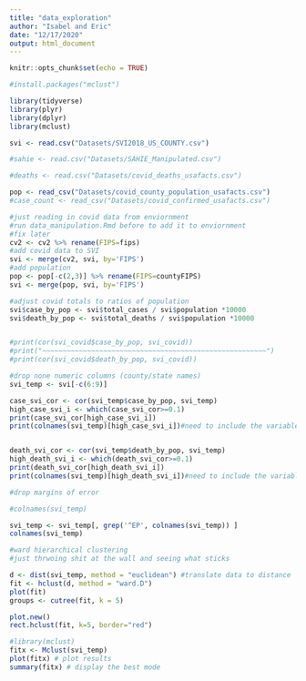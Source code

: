 ```yaml
---
title: "data_exploration"
author: "Isabel and Eric"
date: "12/17/2020"
output: html_document
---
```


```r
knitr::opts_chunk$set(echo = TRUE)

#install.packages("mclust")
```


```r
library(tidyverse)
library(plyr)
library(dplyr)
library(mclust)

```

```r
svi <- read.csv("Datasets/SVI2018_US_COUNTY.csv")

#sahie <- read.csv("Datasets/SAHIE_Manipulated.csv")

#deaths <- read.csv("Datasets/covid_deaths_usafacts.csv")

pop <- read_csv("Datasets/covid_county_population_usafacts.csv")
#case_count <- read_csv("Datasets/covid_confirmed_usafacts.csv")
```


```r
#just reading in covid data from enviornment 
#run data_manipulation.Rmd before to add it to enviornment 
#fix later
cv2 <- cv2 %>% rename(FIPS=fips)
#add covid data to SVI
svi <- merge(cv2, svi, by='FIPS') 
#add population
pop <- pop[-c(2,3)] %>% rename(FIPS=countyFIPS)
svi <- merge(pop, svi, by='FIPS') 


```


```r
#adjust covid totals to ratios of population
svi$case_by_pop <- svi$total_cases / svi$population *10000
svi$death_by_pop <- svi$total_deaths / svi$population *10000
```

```r


```

```r

#print(cor(svi_covid$case_by_pop, svi_covid))
#print("~~~~~~~~~~~~~~~~~~~~~~~~~~~~~~~~~~~~~~~~~~~~~~~~~~~~~~~")
#print(cor(svi_covid$death_by_pop, svi_covid))

#drop none numeric columns (county/state names)
svi_temp <- svi[-c(6:9)]

case_svi_cor <- cor(svi_temp$case_by_pop, svi_temp)
high_case_svi_i <- which(case_svi_cor>=0.1)
print(case_svi_cor[high_case_svi_i])
print(colnames(svi_temp)[high_case_svi_i])#need to include the variable names 


death_svi_cor <- cor(svi_temp$death_by_pop, svi_temp)
high_death_svi_i <- which(death_svi_cor>=0.1)
print(death_svi_cor[high_death_svi_i])
print(colnames(svi_temp)[high_death_svi_i])#need to include the variable names 

```
```r
#drop margins of error 

#colnames(svi_temp)

svi_temp <- svi_temp[, grep('^EP', colnames(svi_temp)) ]
colnames(svi_temp)
```



```r

#ward hierarchical clustering 
#just thrwoing shit at the wall and seeing what sticks

d <- dist(svi_temp, method = "euclidean") #translate data to distance
fit <- hclust(d, method = "ward.D")
plot(fit)
groups <- cutree(fit, k = 5)

plot.new()
rect.hclust(fit, k=5, border="red")
```

```r
#library(mclust)
fitx <- Mclust(svi_temp)
plot(fitx) # plot results
summary(fitx) # display the best mode


```


